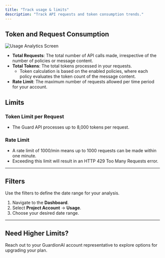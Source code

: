 ```yaml
---
title: "Track usage & limits"
description: "Track API requests and token consumption trends."
---
```


## Token and Request Consumption

<Frame>
  <img src="/images/usage-analytics.png" alt="Usage Analytics Screen"/>
</Frame>

- **Total Requests**: The total number of API calls made, irrespective of the number of policies or message content.
- **Total Tokens**: The total tokens processed in your requests.
  - Token calculation is based on the enabled policies, where each policy evaluates the token count of the message content.
- **Rate Limit**: The maximum number of requests allowed per time period for your account.

## Limits
### Token Limit per Request
- The Guard API processes up to 8,000 tokens per request.

### Rate Limit
- A rate limit of 1000/min means up to 1000 requests can be made within one minute.
- Exceeding this limit will result in an HTTP 429 Too Many Requests error.

---

## Filters

Use the filters to define the date range for your analysis.

1. Navigate to the **Dashboard**.
2. Select **Project Account** → **Usage**.
3. Choose your desired date range.

---

## Need Higher Limits?

Reach out to your GuardionAI account representative to explore options for upgrading your plan.
